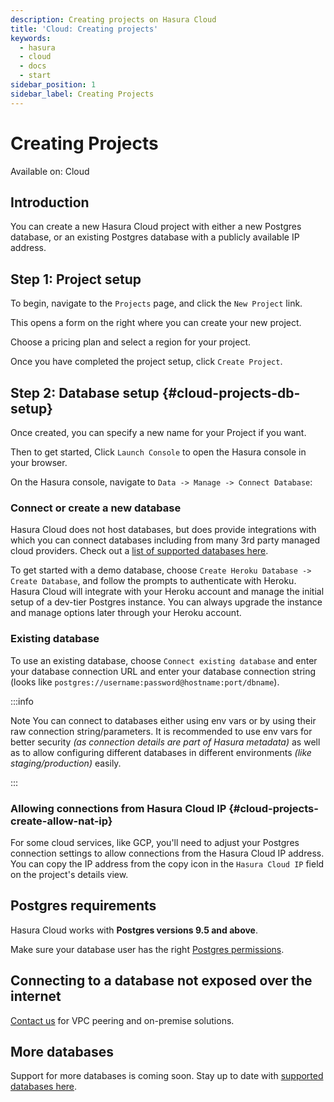 ```yaml
---
description: Creating projects on Hasura Cloud
title: 'Cloud: Creating projects'
keywords:
  - hasura
  - cloud
  - docs
  - start
sidebar_position: 1
sidebar_label: Creating Projects
---
```



# Creating Projects

<div className='badge badge--primary heading-badge'>Available on: Cloud</div>

## Introduction

You can create a new Hasura Cloud project with either a new Postgres database, or an existing Postgres database with a
publicly available IP address.

## Step 1: Project setup

To begin, navigate to the `Projects` page, and click the `New Project` link.

This opens a form on the right where you can create your new project.

Choose a pricing plan and select a region for your project.

<Thumbnail src='/img/projects/create-project_console_2.12.png' alt='Create new project in Hasura Console' width='900px' />

Once you have completed the project setup, click `Create Project`.

## Step 2: Database setup {#cloud-projects-db-setup}

Once created, you can specify a new name for your Project if you want.

Then to get started, Click `Launch Console` to open the Hasura console in your browser.

<Thumbnail
  src='/img/projects/create-project-assign-name_console_2.12.png'
  alt='database setup with new database'
  width='900px'
/>

On the Hasura console, navigate to `Data -> Manage -> Connect Database`:

### Connect or create a new database

Hasura Cloud does not host databases, but does provide integrations with which you can connect databases including from
many 3rd party managed cloud providers. Check out a
[list of supported databases here](/databases/index.mdx#supported-databases).

To get started with a demo database, choose `Create Heroku Database -> Create Database`, and follow the prompts to
authenticate with Heroku. Hasura Cloud will integrate with your Heroku account and manage the initial setup of a
dev-tier Postgres instance. You can always upgrade the instance and manage options later through your Heroku account.

<Thumbnail src='/img/projects/create-database-heroku_console_2.12.png' alt='database setup with existing
database' width='700px' />

### Existing database

To use an existing database, choose `Connect existing database` and enter your database connection URL and enter your
database connection string (looks like `postgres://username:password@hostname:port/dbname`).

<Thumbnail src='/img/projects/connect-database_console_2.12.png' alt='database setup with new database' width='700px' />


:::info

Note You can connect to databases either using env vars or by using their raw connection string/parameters. It is
recommended to use env vars for better security _(as connection details are part of Hasura metadata)_ as well as to
allow configuring different databases in different environments _(like staging/production)_ easily.

:::

### Allowing connections from Hasura Cloud IP {#cloud-projects-create-allow-nat-ip}

For some cloud services, like GCP, you'll need to adjust your Postgres connection settings to allow connections from the
Hasura Cloud IP address. You can copy the IP address from the copy icon in the `Hasura Cloud IP` field on the project's
details view.

<Thumbnail src='/img/projects/project-general-ip-address_console_2.12.png' alt='Hasura Cloud IP field' width='1000px' />

<Thumbnail
  src='/img/projects/gcp-postgres-authorized-network.png'
  alt='whitelist Hasura instance IP in Postgres settings'
  width='727px'
/>

## Postgres requirements

Hasura Cloud works with **Postgres versions 9.5 and above**.

Make sure your database user has the right
[Postgres permissions](/deployment/postgres-requirements.mdx#managed-pg-permissions).

## Connecting to a database not exposed over the internet

[Contact us](https://hasura.io/contact-us/) for VPC peering and on-premise solutions.

## More databases

Support for more databases is coming soon. Stay up to date with [supported databases here](/databases/index.mdx#supported-databases).
